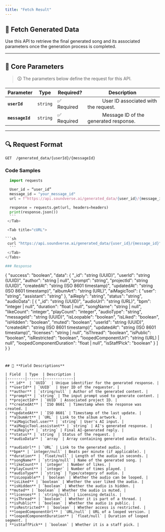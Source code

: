 ```yaml
---
title: "Fetch Result"
---
```



## 📌 Fetch Generated Data  
Use this API to retrieve the final generated song and its associated parameters once the generation process is completed.

---

## 🔹 **Core Parameters**  
> 🛈 The parameters below define the request for this API.

| Parameter  | Type      | Required? | Description |
|------------|----------|-----------|-------------|
| **`userId`**  | `string`  | ✅ Required |  &#x2003;&emsp;&emsp;User ID associated with the request. |
| **`messageId`**  | `string`  | ✅ Required |  &#x2003;&emsp;&emsp;Message ID of the generated response. |

---

## 🔍 **Request Format**  

```http
GET  /generated_data/{userId}/{messageId}
```


### Code Samples
<Tabs>
  <Tab title="Python">
  
  ```python
    import requests

    User_id = “user_id”
    message_id = "your_message_id"
    url = f"https://api.soundverse.ai/generated_data/{user_id}/{message_id}"

    response = requests.get(url, headers=headers)
    print(response.json())
    ```
   </Tab>

   <Tab title="cURL">
  
  ```sh
   curl "https://api.soundverse.ai/generated_data/{user_id}/{message_id}" 
    ```
   </Tab>
</Tabs>

### Response

```
{
  "success": "boolean",
  "data": {
    "_id": "string (UUID)",
    "userId": "string (UUID)",
    "author": "string | null",
    "prompt": "string",
    "projectId": "string (UUID)",
    "createdAt": "string (ISO 8601 timestamp)",
    "updatedAt": "string (ISO 8601 timestamp)",
    "albumArt": "string (URL)",
    "aiMagicTool": {
      "user": "string",
      "assistant": "string"
    },
    "aiReply": "string",
    "status": "string",
    "audioData": [
      {
        "_id": "string (UUID)",
        "audioUrl": "string (URL)",
        "bpm": "integer | null",
        "duration": "float | null",
        "songName": "string | null",
        "likeCount": "integer",
        "playCount": "integer",
        "audioType": "string",
        "messageId": "string (UUID)",
        "isLoopable": "boolean",
        "isLiked": "boolean",
        "isHidden": "boolean",
        "muted": "boolean",
        "userId": "string (UUID)",
        "createdAt": "string (ISO 8601 timestamp)",
        "updatedAt": "string (ISO 8601 timestamp)",
        "licenses": "string | null",
        "isThread": "boolean",
        "isPublic": "boolean",
        "isRestricted": "boolean",
        "loopedComponentUrl": "string (URL) | null",
        "loopedComponentDuration": "float | null",
        "isStaffPick": "boolean"
      }
    ]
  }
}
```


## 📄 **Field Descriptions**

| Field  | Type  | Description |
|--------|-------|-------------|
| **_id**  | `UUID`  | Unique identifier for the generated response. |
| **userId** | `UUID`  | User ID of the requester. |
| **author** | `string/null` | Author of the generated content. |
| **prompt** | `string` | The input prompt used to generate content. |
| **projectId** | `UUID` | Associated project ID. |
| **createdAt** | `ISO 8601` | Timestamp when the response was created. |
| **updatedAt** | `ISO 8601` | Timestamp of the last update. |
| **albumArt** | `URL` | Link to the album artwork. |
| **aiMagicTool.user** | `string` | User's AI input. |
| **aiMagicTool.assistant** | `string` | AI's generated response. |
| **aiReply** | `string` | Final AI-generated reply. |
| **status** | `string` | Status of the request. |
| **audioData** | `array` | Array containing generated audio details. |
| **audioUrl** | `URL` | Link to the generated audio. |
| **bpm** | `integer/null` | Beats per minute (if applicable). |
| **duration** | `float/null` | Length of the audio in seconds. |
| **songName** | `string/null` | Name of the generated song. |
| **likeCount** | `integer` | Number of likes. |
| **playCount** | `integer` | Number of times played. |
| **audioType** | `string` | Type/category of audio. |
| **isLoopable** | `boolean` | Whether the audio can be looped. |
| **isLiked** | `boolean` | Whether the user liked the audio. |
| **isHidden** | `boolean` | Whether the audio is hidden. |
| **muted** | `boolean` | Whether the audio is muted. |
| **licenses** | `string/null` | Licensing details. |
| **isThread** | `boolean` | Whether it is part of a thread. |
| **isPublic** | `boolean` | Whether the audio is public. |
| **isRestricted** | `boolean` | Whether access is restricted. |
| **loopedComponentUrl** | `URL/null` | URL of a looped version. |
| **loopedComponentDuration** | `float/null` | Duration of looped segment. |
| **isStaffPick** | `boolean` | Whether it is a staff pick. |
